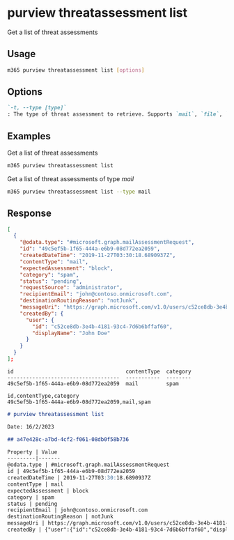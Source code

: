 
# purview threatassessment list

Get a list of threat assessments

## Usage

```sh
m365 purview threatassessment list [options]
```

## Options

```md definition-list
`-t, --type [type]`
: The type of threat assessment to retrieve. Supports `mail`, `file`, `emailFile` and `url`.
```

<Global />

## Examples

Get a list of threat assessments

```sh
m365 purview threatassessment list
```

Get a list of threat assessments of type _mail_

```sh
m365 purview threatassessment list --type mail
```

## Response

<Tabs>
  <TabItem value="JSON">

  ```json
  [
    {
      "@odata.type": "#microsoft.graph.mailAssessmentRequest",
      "id": "49c5ef5b-1f65-444a-e6b9-08d772ea2059",
      "createdDateTime": "2019-11-27T03:30:18.6890937Z",
      "contentType": "mail",
      "expectedAssessment": "block",
      "category": "spam",
      "status": "pending",
      "requestSource": "administrator",
      "recipientEmail": "john@contoso.onmicrosoft.com",
      "destinationRoutingReason": "notJunk",
      "messageUri": "https://graph.microsoft.com/v1.0/users/c52ce8db-3e4b-4181-93c4-7d6b6bffaf60/messages/AAMkADU3MWUxOTU0LWNlOTEt=",
      "createdBy": {
        "user": {
          "id": "c52ce8db-3e4b-4181-93c4-7d6b6bffaf60",
          "displayName": "John Doe"
        }
      }
    }
  ];
  ```

  </TabItem>
  <TabItem value="Text">

  ```text
  id                                    contentType  category
  ------------------------------------  -----------  --------
  49c5ef5b-1f65-444a-e6b9-08d772ea2059  mail         spam
  ```

  </TabItem>
  <TabItem value="CSV">

  ```csv
  id,contentType,category
  49c5ef5b-1f65-444a-e6b9-08d772ea2059,mail,spam
  ```

  </TabItem>
  <TabItem value="Markdown">

  ```md
  # purview threatassessment list

  Date: 16/2/2023

  ## a47e428c-a7bd-4cf2-f061-08db0f58b736

  Property | Value
  ---------|-------
  @odata.type | #microsoft.graph.mailAssessmentRequest
  id | 49c5ef5b-1f65-444a-e6b9-08d772ea2059
  createdDateTime | 2019-11-27T03:30:18.6890937Z
  contentType | mail
  expectedAssessment | block
  category | spam
  status | pending
  recipientEmail | john@contoso.onmicrosoft.com
  destinationRoutingReason | notJunk
  messageUri | https://graph.microsoft.com/v1.0/users/c52ce8db-3e4b-4181-93c4-7d6b6bffaf60/messages/AAMkADU3MWUxOTU0LWNlOTEt=
  createdBy | {"user":{"id":"c52ce8db-3e4b-4181-93c4-7d6b6bffaf60","displayName":"John Doe"}}
  ```

  </TabItem>
</Tabs>
